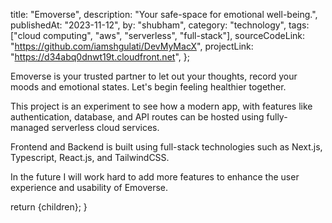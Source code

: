   title: "Emoverse",
  description: "Your safe-space for emotional well-being.",
  publishedAt: "2023-11-12",
  by: "shubham",
  category: "technology",
  tags: ["cloud computing", "aws", "serverless", "full-stack"],
  sourceCodeLink: "https://github.com/iamshgulati/DevMyMacX",
  projectLink: "https://d34abq0dnwt19t.cloudfront.net",
};

Emoverse is your trusted partner to let out your thoughts, record your moods and emotional states. Let's begin feeling healthier together.

This project is an experiment to see how a modern app, with features like authentication, database, and API routes can be hosted using fully-managed serverless cloud services.

Frontend and Backend is built using full-stack technologies such as Next.js, Typescript, React.js, and TailwindCSS.

In the future I will work hard to add more features to enhance the user experience and usability of Emoverse.

  return <ContentLayout metadata={metadata}>{children}</ContentLayout>;
}
